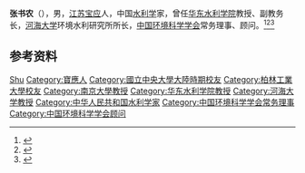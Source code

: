 '''张书农'''（{{bd|1910年||1997年|}}），男，[[江苏|江苏]][[宝应县|宝应]]人，中国[[水利学|水利学]]家，曾任[[华东水利学院|华东水利学院]]教授、副教务长，[[河海大学|河海大学]]环境水利研究所所长，[[中国环境科学学会|中国环境科学学会]]常务理事、顾问。<ref>{{Cite book|title=水利大辞典|author=河海大学《水利大辞典》编辑修订委员会编|publisher=上海辞书出版社|year=2015|isbn=|location=上海|pages=}}</ref><ref>{{Cite web|title=张书农|url=http://shxy.hhu.edu.cn/2018/1129/c11645a182891/page.htm|accessdate=2021-01-31|work=河海大学水文水资源学院|archive-date=2021-05-18|archive-url=https://web.archive.org/web/20210518234405/https://shxy.hhu.edu.cn/2018/1129/c11645a182891/page.htm}}</ref><ref>{{cite book|title=中囯人名大辞典·当代人物卷|author=廖盖隆等编|year=1990|publisher=上海辞书出版社|location=上海|page=}}</ref>

== 参考资料 ==
{{reflist}}

{{Navboxes
| title  = 张书农在[[中国环境科学学会|中国环境科学学会]]的职务
| list1  =
{{中国环境科学学会第一届理事会}}
{{中国环境科学学会第二届理事会}}
}}

{{Authority control}}
{{DEFAULTSORT:Zhang张}}
[[Category:张姓|Shu]]
[[Category:寶應人|Category:寶應人]]
[[Category:國立中央大學大陸時期校友|Category:國立中央大學大陸時期校友]]
[[Category:柏林工業大學校友|Category:柏林工業大學校友]]
[[Category:南京大學教授|Category:南京大學教授]]
[[Category:华东水利学院教授|Category:华东水利学院教授]]
[[Category:河海大学教授|Category:河海大学教授]]
[[Category:中华人民共和国水利学家|Category:中华人民共和国水利学家]]
[[Category:中国环境科学学会常务理事|Category:中国环境科学学会常务理事]]
[[Category:中国环境科学学会顾问|Category:中国环境科学学会顾问]]

{{中国人物小作品}}